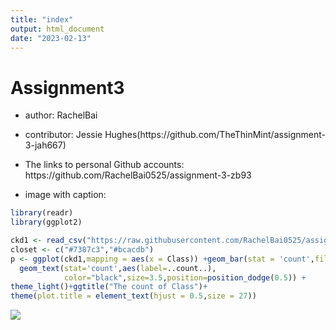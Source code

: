 ```yaml
---
title: "index"
output: html_document
date: "2023-02-13"
---
```


# Assignment3

- author: RachelBai

- contributor: Jessie Hughes(https://github.com/TheThinMint/assignment-3-jah667)

- The links to personal Github accounts:
https://github.com/RachelBai0525/assignment-3-zb93

- image with caption:

```r
library(readr)
library(ggplot2)

ckd1 <- read_csv("https://raw.githubusercontent.com/RachelBai0525/assignment-3-zb93/main/ckd1.csv")
closet <- c("#7387c3","#bcacdb")
p <- ggplot(ckd1,mapping = aes(x = Class)) +geom_bar(stat = 'count',fill = closet,width = 0.6)+
  geom_text(stat='count',aes(label=..count..),
            color="black",size=3.5,position=position_dodge(0.5)) +
theme_light()+ggtitle("The count of Class")+
theme(plot.title = element_text(hjust = 0.5,size = 27))
```

![](index_files/figure-html/unnamed-chunk-11-1.png)


